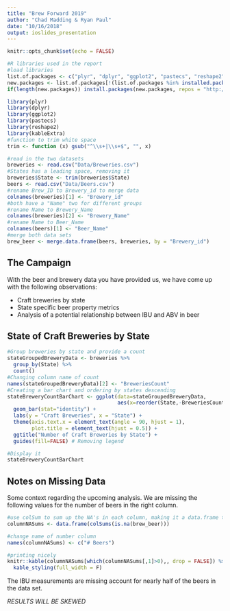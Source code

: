 ```yaml
---
title: "Brew Forward 2019"
author: "Chad Madding & Ryan Paul"
date: "10/16/2018"
output: ioslides_presentation
---
```


```r
knitr::opts_chunk$set(echo = FALSE)
```

```r
#R libraries used in the report
#load libraries
list.of.packages <- c("plyr", "dplyr", "ggplot2", "pastecs", "reshape2", "kableExtra")
new.packages <- list.of.packages[!(list.of.packages %in% installed.packages()[,"Package"])]
if(length(new.packages)) install.packages(new.packages, repos = "http://cran.us.r-project.org")

library(plyr)
library(dplyr)
library(ggplot2)
library(pastecs)
library(reshape2)
library(kableExtra)
#function to trim white space
trim <- function (x) gsub("^\\s+|\\s+$", "", x)
```

```r
#read in the two datasets
breweries <- read.csv("Data/Breweries.csv")
#States has a leading space, removing it
breweries$State <- trim(breweries$State)
beers <- read.csv("Data/Beers.csv")
#rename Brew_ID to Brewery_id to merge data
colnames(breweries)[1] <- "Brewery_id"
#both have a "Name" two for different groups
#rename Name to Brewery_Name
colnames(breweries)[2] <- "Brewery_Name"
#rename Name to Beer_Name
colnames(beers)[1] <- "Beer_Name"
#merge both data sets
brew_beer <- merge.data.frame(beers, breweries, by = "Brewery_id")
```

## The Campaign
With the beer and brewery data you have provided us, we have come up with the following observations:

- Craft breweries by state
- State specific beer property metrics
- Analysis of a potential relationship between IBU and ABV in beer

## State of Craft Breweries by State

```r
#Group breweries by state and provide a count
stateGroupedBreweryData <- breweries %>%
  group_by(State) %>%
  count()
#Changing column name of count
names(stateGroupedBreweryData)[2] <- "BreweriesCount"
#Creating a bar chart and ordering by states descending
stateBreweryCountBarChart <- ggplot(data=stateGroupedBreweryData,
                                    aes(x=reorder(State,-BreweriesCount), y=BreweriesCount, fill = State)) +
  geom_bar(stat="identity") +
  labs(y = "Craft Breweries", x = "State") +
  theme(axis.text.x = element_text(angle = 90, hjust = 1),
        plot.title = element_text(hjust = 0.5)) +
  ggtitle("Number of Craft Breweries by State") +
  guides(fill=FALSE) # Removing legend

#Display it
stateBreweryCountBarChart
```

## Notes on Missing Data
Some context regarding the upcoming analysis. We are missing the following values for the number of beers in the right column.

```r
#use colSum to sum up the NA's in each column, making it a data.frame to spruce it up easier in kable
columnNASums <- data.frame(colSums(is.na(brew_beer)))

#change name of number column
names(columnNASums) <- c("# Beers")

#printing nicely
knitr::kable(columnNASums[which(columnNASums[,1]>0),, drop = FALSE]) %>%
  kable_styling(full_width = F)
```

The IBU measurements are missing account for nearly half of the beers in the data set.

*RESULTS WILL BE SKEWED*



